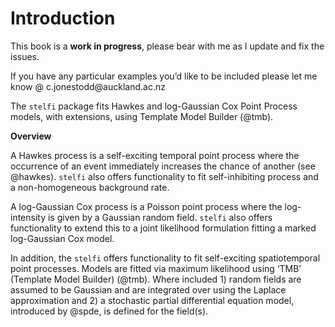 # Introduction

::: {.callout-warning}

This book is a **work in progress**, please bear with me as I update and fix the issues.

If you have any particular examples you'd like to be included please let me know @ c.jonestodd@auckland.ac.nz

:::

The `stelfi` package fits Hawkes and log-Gaussian Cox Point Process models, with extensions, using Template Model Builder (@tmb).

**Overview**

A Hawkes process is a self-exciting temporal point process where the occurrence of an event immediately increases the chance of another (see @hawkes). `stelfi` also offers functionality to fit self-inhibiting process and a non-homogeneous background rate.


A log-Gaussian Cox process is a Poisson point process where the log-intensity is given by a Gaussian random field. `stelfi` also offers functionality to extend this to a joint likelihood formulation fitting a marked log-Gaussian Cox model.


In addition, the `stelfi` offers functionality to fit self-exciting  spatiotemporal point processes. Models are fitted via maximum likelihood  using 'TMB' (Template Model Builder) (@tmb). Where included 1) random fields are assumed to be Gaussian and are integrated over using the Laplace approximation and  2) a stochastic partial differential equation model, introduced by @spde, is defined for the field(s).
